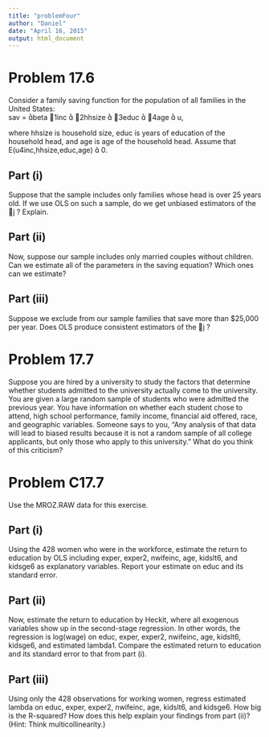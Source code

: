```yaml
---
title: "problemFour"
author: "Daniel"
date: "April 16, 2015"
output: html_document
---
```


# Problem 17.6
Consider a family saving function for the population of all families in the United States:  
sav = beta 1inc  2hhsize  3educ  4age  u,

where hhsize is household size, educ is years of education of the household head, and age
is age of the household head. Assume that E(uinc,hhsize,educ,age)  0.

## Part (i)
Suppose that the sample includes only families whose head is over 25 years old. If
we use OLS on such a sample, do we get unbiased estimators of the j
? Explain.

## Part (ii)
Now, suppose our sample includes only married couples without children. Can we
estimate all of the parameters in the saving equation? Which ones can we estimate?


## Part (iii)
Suppose we exclude from our sample families that save more than $25,000 per year.
Does OLS produce consistent estimators of the j
?

# Problem 17.7
Suppose you are hired by a university to study the factors that determine whether students admitted to the university actually come to the university. You are given a large random sample of students who were admitted the previous year. You have information on whether each student chose to attend, high school performance, family income, financial aid offered, race, and geographic variables. Someone says to you, “Any analysis of that data will lead to biased results because it is not a random sample of all college applicants, but only those who apply to this university.” What do you think of this criticism?



# Problem C17.7
Use the MROZ.RAW data for this exercise.

## Part (i)
Using the 428 women who were in the workforce, estimate the return to education by OLS including exper, exper2, nwifeinc, age, kidslt6, and kidsge6 as explanatory variables. Report your estimate on educ and its standard error.  

## Part (ii)
Now, estimate the return to education by Heckit, where all exogenous variables show up in the second-stage regression. In other words, the regression is log(wage) on educ, exper, exper2, nwifeinc, age, kidslt6, kidsge6, and estimated lambda. Compare the estimated return to education and its standard error to that from part (i).

## Part (iii)
Using only the 428 observations for working women, regress estimated lambda on educ, exper, exper2, nwifeinc, age, kidslt6, and kidsge6. How big is the R-squared? How does this help explain your findings from part (ii)? (Hint: Think multicollinearity.)





















